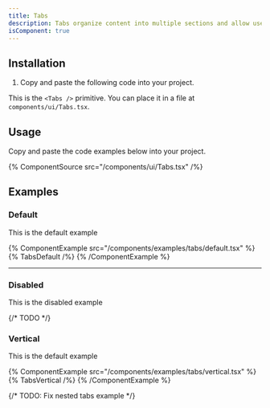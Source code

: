 ```yaml
---
title: Tabs
description: Tabs organize content into multiple sections and allow users to navigate between them.
isComponent: true
---
```


## Installation

1. Copy and paste the following code into your project.

This is the `<Tabs />` primitive. You can place it in a file at `components/ui/Tabs.tsx`.

## Usage

Copy and paste the code examples below into your project.

{% ComponentSource src="/components/ui/Tabs.tsx" /%}

## Examples

### Default

This is the default example

{% ComponentExample src="/components/examples/tabs/default.tsx" %}
{% TabsDefault /%}
{% /ComponentExample %}

---

### Disabled

This is the disabled example

{/* TODO */}

### Vertical

This is the default example

{% ComponentExample src="/components/examples/tabs/vertical.tsx" %}
{% TabsVertical /%}
{% /ComponentExample %}

{/* TODO: Fix nested tabs example */}

